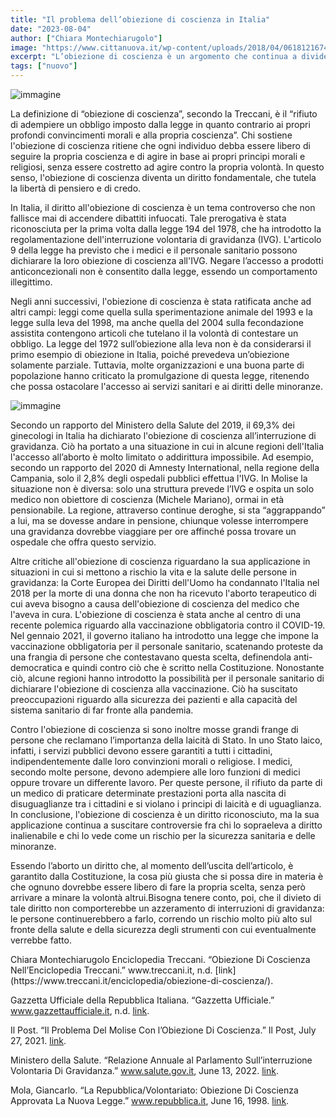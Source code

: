 ```yaml
---
title: "Il problema dell’obiezione di coscienza in Italia"
date: "2023-08-04"
author: ["Chiara Montechiarugolo"]
image: "https://www.cittanuova.it/wp-content/uploads/2018/04/0618121674aa-720x0-c-default.jpg"
excerpt: "L’obiezione di coscienza è un argomento che continua a dividere gli italiani, soprattutto riguardo il tema dell’aborto.\nRitorna così l’eterna domanda: è giusto limitare la libertà degli altri per garantire la propria?"
tags: ["nuovo"]
---
```

![immagine](https://www.cittanuova.it/wp-content/uploads/2018/04/0618121674aa-720x0-c-default.jpg)

La definizione di “obiezione di coscienza”, secondo la Treccani, è il “rifiuto di adempiere un obbligo imposto dalla legge in quanto contrario ai propri profondi convincimenti morali e alla propria coscienza”. Chi sostiene l'obiezione di coscienza ritiene che ogni individuo debba essere libero di seguire la propria coscienza e di agire in base ai propri principi morali e religiosi, senza essere costretto ad agire contro la propria volontà. In questo senso, l'obiezione di coscienza diventa un diritto fondamentale, che tutela la libertà di pensiero e di credo.

In Italia, il diritto all'obiezione di coscienza è un tema controverso che non fallisce mai di accendere dibattiti infuocati. 
Tale prerogativa è stata riconosciuta per la prima volta dalla legge 194 del 1978, che ha introdotto la regolamentazione dell'interruzione volontaria di gravidanza (IVG). L'articolo 9 della legge ha previsto che i medici e il personale sanitario possono dichiarare la loro obiezione di coscienza all'IVG.
Negare l’accesso a prodotti anticoncezionali non è consentito dalla legge, essendo un comportamento illegittimo.

Negli anni successivi, l'obiezione di coscienza è stata ratificata anche ad altri campi: leggi come quella sulla sperimentazione animale del 1993 e la legge sulla leva del 1998, ma anche quella del 2004 sulla fecondazione assistita contengono articoli che tutelano il la volontà di contestare un obbligo. La legge del 1972 sull’obiezione alla leva non è da considerarsi il primo esempio di obiezione in Italia, poiché prevedeva un’obiezione solamente parziale.
Tuttavia, molte organizzazioni e una buona parte di popolazione hanno criticato la promulgazione di questa legge, ritenendo che possa ostacolare l'accesso ai servizi sanitari e ai diritti delle minoranze.

![immagine](https://i0.wp.com/www.socialnews.it/wp-content/uploads/2014/obiezione-di-coscienza_legge-194_Ivg.jpg?resize=956%2C666)

Secondo un rapporto del Ministero della Salute del 2019, il 69,3% dei ginecologi in Italia ha dichiarato l'obiezione di coscienza all’interruzione di gravidanza. Ciò ha portato a una situazione in cui in alcune regioni dell'Italia l'accesso all’aborto è molto limitato o addirittura impossibile. Ad esempio, secondo un rapporto del 2020 di Amnesty International, nella regione della Campania, solo il 2,8% degli ospedali pubblici effettua l'IVG. In Molise la situazione non è diversa: solo una struttura prevede l’IVG e ospita un solo medico non obiettore di coscienza (Michele Mariano), ormai in età pensionabile. La regione, attraverso continue deroghe, si sta “aggrappando” a lui, ma se dovesse andare in pensione, chiunque volesse interrompere una gravidanza dovrebbe viaggiare per ore affinché possa trovare un ospedale che offra questo servizio. 

Altre critiche all'obiezione di coscienza riguardano la sua applicazione in situazioni in cui si mettono a rischio la vita e la salute delle persone in gravidanza: la Corte Europea dei Diritti dell'Uomo ha condannato l'Italia nel 2018 per la morte di una donna che non ha ricevuto l'aborto terapeutico di cui aveva bisogno a causa dell'obiezione di coscienza del medico che l'aveva in cura.
L'obiezione di coscienza è stata anche al centro di una recente polemica riguardo alla vaccinazione obbligatoria contro il COVID-19. Nel gennaio 2021, il governo italiano ha introdotto una legge che impone la vaccinazione obbligatoria per il personale sanitario, scatenando proteste da una frangia di persone che contestavano questa scelta, definendola anti-democratica e quindi contro ciò che è scritto nella Costituzione.
Nonostante ciò, alcune regioni hanno introdotto la possibilità per il personale sanitario di dichiarare l'obiezione di coscienza alla vaccinazione. Ciò ha suscitato preoccupazioni riguardo alla sicurezza dei pazienti e alla capacità del sistema sanitario di far fronte alla pandemia.

Contro l'obiezione di coscienza si sono inoltre mosse grandi frange di persone che reclamano l’importanza della laicità di Stato. 
In uno Stato laico, infatti, i servizi pubblici devono essere garantiti a tutti i cittadini, indipendentemente dalle loro convinzioni morali o religiose. I medici, secondo molte persone, devono adempiere alle loro funzioni di medici oppure trovare un differente lavoro.
Per queste persone, il rifiuto da parte di un medico di praticare determinate prestazioni porta alla nascita di disuguaglianze tra i cittadini e si violano i principi di laicità e di uguaglianza.
In conclusione, l'obiezione di coscienza è un diritto riconosciuto, ma la sua applicazione continua a suscitare controversie fra chi lo sopraeleva a diritto inalienabile e chi lo vede come un rischio per la sicurezza sanitaria e delle minoranze.

Essendo l’aborto un diritto che, al momento dell’uscita dell’articolo, è garantito dalla Costituzione, la cosa più giusta che si possa dire in materia è che ognuno dovrebbe essere libero di fare la propria scelta, senza però arrivare a minare la volontà altrui.Bisogna tenere conto, poi, che il divieto di tale diritto non comporterebbe un azzeramento di interruzioni di gravidanza: le persone continuerebbero a farlo, correndo un rischio molto più alto sul fronte della salute e della sicurezza degli strumenti con cui eventualmente verrebbe fatto.


<Signature>
    Chiara Montechiarugolo
</Signature>


<Bibliography>
Enciclopedia Treccani. “Obiezione Di Coscienza Nell’Enciclopedia Treccani.” www.treccani.it, n.d. [link](https://www.treccani.it/enciclopedia/obiezione-di-coscienza/).


Gazzetta Ufficiale della Repubblica Italiana. “Gazzetta Ufficiale.” www.gazzettaufficiale.it, n.d. [link](https://www.gazzettaufficiale.it/atto/serie_generale/caricaDettaglioAtto/originario?atto.dataPubblicazioneGazzetta=1972-12-18&atto.codiceRedazionale=072U0772&elenco30giorni=false).


Il Post. “Il Problema Del Molise Con l’Obiezione Di Coscienza.” Il Post, July 27, 2021. [link](https://www.ilpost.it/2021/07/27/molise-obiezione-coscienza-aborto/).

Ministero della Salute. “Relazione Annuale al Parlamento Sull’interruzione Volontaria Di Gravidanza.” www.salute.gov.it, June 13, 2022. [link](https://www.salute.gov.it/portale/news/p3_2_1_1_1.jsp?menu=notizie&id=5929).


Mola, Giancarlo. “La Repubblica/Volontariato: Obiezione Di Coscienza Approvata La Nuova Legge.” www.repubblica.it, June 16, 1998. [link](https://www.repubblica.it/online/volontariato/obie/obie1/obie1.html).
</Bibliography>